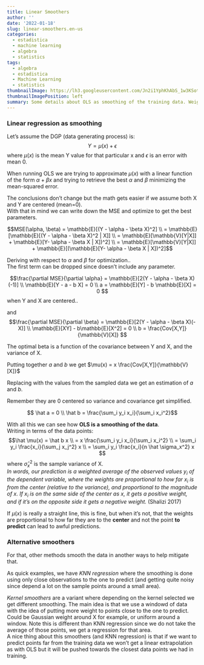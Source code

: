 ```yaml
---
title: Linear Smoothers
author: ''
date: '2022-01-18'
slug: linear-smoothers.en-us
categories:
  - estadistica
  - machine learning
  - algebra
  - statistics
tags:
  - algebra
  - estadistica
  - Machine Learning
  - statistics
thumbnailImage: https://lh3.googleusercontent.com/Jn2i1YphKhAbS_1w3KSotp7L0BZA3GguSSAEUCCyH9V4g2PtunCuoE0GlY-PkdrsLERb08KiSsNvIMPqpQ=w260-h173-rw
thumbnailImagePosition: left
summary: Some details about OLS as smoothing of the training data. Weighted average of Y by distance of X to the center and variance of X.
---
```


### Linear regression as smoothing

Let's assume the DGP (data generating process) is:
$$ Y = \mu(x) + \epsilon$$ where $\mu(x)$ is the mean Y value for that particular x and $\epsilon$ is an error with mean 0.

When running OLS we are trying to approximate $\mu(x)$ with a linear function of the form $\alpha + \beta x$ and trying to retrieve the best $\alpha$ and $\beta$ minimizing the mean-squared error.  

The conclusions don't change but the math gets easier if we assume both X and Y are centered (mean=0).  
With that in mind we can write down the MSE and optimize to get the best parameters.

$$MSE(\alpha, \beta) = \mathbb{E}[(Y - \alpha - \beta X)^2] \\
= \mathbb{E}[\mathbb{E}[(Y - \alpha - \beta X)^2 | X]] \\
= \mathbb{E}[\mathbb{V}[Y|X]] + \mathbb{E}[Y- \alpha - \beta X | X])^2] \\
= \mathbb{E}[\mathbb{V}[Y|X]] + \mathbb{E}[(\mathbb{E}[Y- \alpha - \beta X | X])^2]$$


Deriving with respect to $\alpha$ and $\beta$ for optimization..  
The first term can be dropped since doesn't include any parameter.

$$\frac{\partial MSE}{\partial \alpha} =   \mathbb{E}[2(Y - \alpha - \beta X)(-1)] \\
 \mathbb{E}[Y - a - b X] =  0 \\
 a =  \mathbb{E}[Y] - b  \mathbb{E}[X] = 0
 $$
 when Y and X are centered..
 
 and
 $$\frac{\partial MSE}{\partial \beta} =   \mathbb{E}[2(Y - \alpha - \beta X)(-X)] \\
 \mathbb{E}[XY] - b\mathbb{E}[X^2] = 0 \\
b = \frac{Cov[X,Y]}{\mathbb{V}[X]}
$$

The optimal beta is a function of the covariance between Y and X, and the variance of X.

Putting together $a$ and $b$ we get $\mu(x) = x  \frac{Cov[X,Y]}{\mathbb{V}[X]}$

Replacing with the values from the sampled data we get an estimation of $a$ and $b$.  

Remember they are 0 centered so variance and covariance get simplified.

$$ \hat a = 0 \\
\hat b = \frac{\sum_i y_i x_i}{\sum_i x_i^2}$$


With all this we can see how **OLS is a smoothing of the data**.  
Writing in terms of the data points:  
$$\hat \mu(x) = \hat b x \\
= x  \frac{\sum_i y_i x_i}{\sum_i x_i^2} \\
= \sum_i y_i \frac{x_i}{\sum_j x_j^2} x \\
= \sum_i y_i \frac{x_i}{n \hat \sigma_x^2} x
$$
where $\hat \sigma_x^2$ is the sample variance of X.  
*In words, our prediction is a weighted average of the observed values $y_i$ of the dependent variable, where the weights are proportional to how far $x_i$ is from the center (relative to the variance), and proportional to the magnitude of $x$. If $x_i$ is on the same side of the center as $x$, it gets a positive weight, and if it's on the opposite side it gets a negative weight.* (Shalizi 2017)

If $\mu(x)$ is really a straight line, this is fine, but when it's not, that the weights are proportional to how far they are to the **center** and not the point **to predict** can lead to awful predictions.



### Alternative smoothers
For that, other methods smooth the data in another ways to help mitigate that.

As quick examples, we have *KNN regression* where the smoothing is done using only close observations to the one to predict (and getting quite noisy since depend a lot on the sample points around a small area).  

*Kernel smoothers* are a variant where depending on the kernel selected we get different smoothing. The main idea is that we use a windowd of data with the idea of putting more weight to points close to the one to predict. Could be Gaussian weight around X for example, or uniform around a window. Note this is different than KNN regression since we do not take the average of those points, we get a regression for that area.  
A nice thing about this smoothers (and KNN regression) is that if we want to predict points far from the training data we won't get a linear extrapolation as with OLS but it will be pushed towards the closest data points we had in training.
